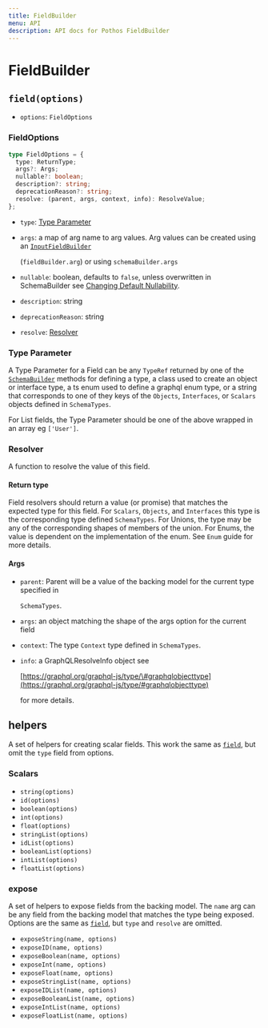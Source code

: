 ```yaml
---
title: FieldBuilder
menu: API
description: API docs for Pothos FieldBuilder
---
```





# FieldBuilder

## `field(options)`

- `options`: `FieldOptions`

### FieldOptions

```typescript
type FieldOptions = {
  type: ReturnType;
  args?: Args;
  nullable?: boolean;
  description?: string;
  deprecationReason?: string;
  resolve: (parent, args, context, info): ResolveValue;
};
```

- `type`: [Type Parameter](./field-builder.md#type-parameter)
- `args`: a map of arg name to arg values. Arg values can be created using an
  [`InputFieldBuilder`](./input-field-builder)

  \(`fieldBuilder.arg`\) or using `schemaBuilder.args`

- `nullable`: boolean, defaults to `false`, unless overwritten in SchemaBuilder see
  [Changing Default Nullability](../guide/changing-default-nullability).
- `description`: string
- `deprecationReason`: string
- `resolve`: [Resolver](./field-builder.md#resolver)

### Type Parameter

A Type Parameter for a Field can be any `TypeRef` returned by one of the
[`SchemaBuilder`](./schema-builder) methods for defining a type, a class used to create an object
or interface type, a ts enum used to define a graphql enum type, or a string that corresponds to one
of they keys of the `Objects`, `Interfaces`, or `Scalars` objects defined in `SchemaTypes`.

For List fields, the Type Parameter should be one of the above wrapped in an array eg `['User']`.

### Resolver

A function to resolve the value of this field.

#### Return type

Field resolvers should return a value \(or promise\) that matches the expected type for this field.
For `Scalars`, `Objects`, and `Interfaces` this type is the corresponding type defined
`SchemaTypes`. For Unions, the type may be any of the corresponding shapes of members of the union.
For Enums, the value is dependent on the implementation of the enum. See `Enum` guide for more
details.

#### Args

- `parent`: Parent will be a value of the backing model for the current type specified in

  `SchemaTypes`.

- `args`: an object matching the shape of the args option for the current field
- `context`: The type `Context` type defined in `SchemaTypes`.
- `info`: a GraphQLResolveInfo object see

  [https://graphql.org/graphql-js/type/\#graphqlobjecttype](https://graphql.org/graphql-js/type/#graphqlobjecttype)

  for more details.

## helpers

A set of helpers for creating scalar fields. This work the same as
[`field`](./field-builder.md#fieldoptions), but omit the `type` field from options.

### Scalars

- `string(options)`
- `id(options)`
- `boolean(options)`
- `int(options)`
- `float(options)`
- `stringList(options)`
- `idList(options)`
- `booleanList(options)`
- `intList(options)`
- `floatList(options)`

### expose

A set of helpers to expose fields from the backing model. The `name` arg can be any field from the
backing model that matches the type being exposed. Options are the same as
[`field`](./field-builder.md#fieldoptions), but `type` and `resolve` are omitted.

- `exposeString(name, options)`
- `exposeID(name, options)`
- `exposeBoolean(name, options)`
- `exposeInt(name, options)`
- `exposeFloat(name, options)`
- `exposeStringList(name, options)`
- `exposeIDList(name, options)`
- `exposeBooleanList(name, options)`
- `exposeIntList(name, options)`
- `exposeFloatList(name, options)`
